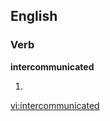 
==English==

===Verb===
'''intercommunicated'''

# {{past of|[[intercommunicate]]}}

[[vi:intercommunicated]]